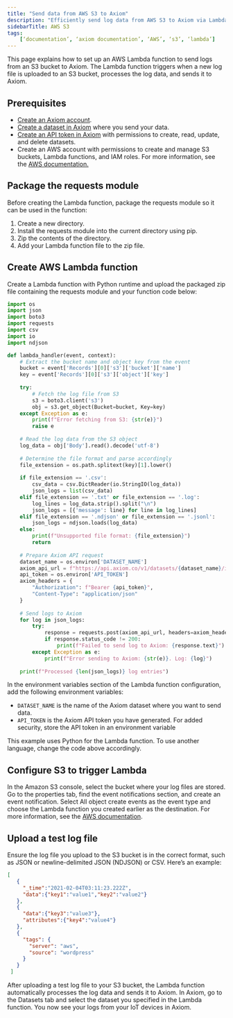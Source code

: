 ```yaml
---
title: "Send data from AWS S3 to Axiom"
description: "Efficiently send log data from AWS S3 to Axiom via Lambda function"
sidebarTitle: AWS S3
tags:
    [‘documentation’, ‘axiom documentation’, ‘AWS’, ‘s3’, ‘lambda’]
---
```


This page explains how to set up an AWS Lambda function to send logs from an S3 bucket to Axiom. The Lambda function triggers when a new log file is uploaded to an S3 bucket, processes the log data, and sends it to Axiom.

## Prerequisites

- [Create an Axiom account](https://app.axiom.co/).
- [Create a dataset in Axiom](/docs/reference/datasets) where you send your data.
- [Create an API token in Axiom](/docs/reference/tokens) with permissions to create, read, update, and delete datasets.
- Create an AWS account with permissions to create and manage S3 buckets, Lambda functions, and IAM roles. For more information, see the [AWS documentation.](https://docs.aws.amazon.com/lambda/latest/dg/with-s3-example.html)

## Package the requests module

Before creating the Lambda function, package the requests module so it can be used in the function:

1. Create a new directory.
2. Install the requests module into the current directory using pip.
3. Zip the contents of the directory.
4. Add your Lambda function file to the zip file.

## Create AWS Lambda function

Create a Lambda function with Python runtime and upload the packaged zip file containing the requests module and your function code below:

```py
import os
import json
import boto3
import requests
import csv
import io
import ndjson

def lambda_handler(event, context):
    # Extract the bucket name and object key from the event
    bucket = event['Records'][0]['s3']['bucket']['name']
    key = event['Records'][0]['s3']['object']['key']
    
    try:
        # Fetch the log file from S3
        s3 = boto3.client('s3')
        obj = s3.get_object(Bucket=bucket, Key=key)
    except Exception as e:
        print(f"Error fetching from S3: {str(e)}")
        raise e
    
    # Read the log data from the S3 object
    log_data = obj['Body'].read().decode('utf-8')
    
    # Determine the file format and parse accordingly
    file_extension = os.path.splitext(key)[1].lower()
    
    if file_extension == '.csv':
        csv_data = csv.DictReader(io.StringIO(log_data))
        json_logs = list(csv_data)
    elif file_extension == '.txt' or file_extension == '.log':
        log_lines = log_data.strip().split("\n")
        json_logs = [{'message': line} for line in log_lines]
    elif file_extension == '.ndjson' or file_extension == '.jsonl':
        json_logs = ndjson.loads(log_data)
    else:
        print(f"Unsupported file format: {file_extension}")
        return
    
    # Prepare Axiom API request
    dataset_name = os.environ['DATASET_NAME']
    axiom_api_url = f"https://api.axiom.co/v1/datasets/{dataset_name}/ingest"
    api_token = os.environ['API_TOKEN']
    axiom_headers = {
        "Authorization": f"Bearer {api_token}",
        "Content-Type": "application/json"
    }
    
    # Send logs to Axiom
    for log in json_logs:
        try:
            response = requests.post(axiom_api_url, headers=axiom_headers, json=log)
            if response.status_code != 200:
                print(f"Failed to send log to Axiom: {response.text}")
        except Exception as e:
            print(f"Error sending to Axiom: {str(e)}. Log: {log}")
    
    print(f"Processed {len(json_logs)} log entries")
```

In the environment variables section of the Lambda function configuration, add the following environment variables:

- `DATASET_NAME` is the name of the Axiom dataset where you want to send data.
- `API_TOKEN` is the Axiom API token you have generated. For added security, store the API token in an environment variable

<CallOut kind="info">
This example uses Python for the Lambda function. To use another language, change the code above accordingly.
</CallOut>

## Configure S3 to trigger Lambda

In the Amazon S3 console, select the bucket where your log files are stored. Go to the properties tab, find the event notifications section, and create an event notification. Select All object create events as the event type and choose the Lambda function you created earlier as the destination. For more information, see the [AWS documentation](https://docs.aws.amazon.com/lambda/latest/dg/with-s3-example.html).

## Upload a test log file

Ensure the log file you upload to the S3 bucket is in the correct format, such as JSON or newline-delimited JSON (NDJSON) or CSV. Here’s an example:

```json
[
   {
     "_time":"2021-02-04T03:11:23.222Z",
     "data":{"key1":"value1","key2":"value2"}
   },
   {
     "data":{"key3":"value3"},
     "attributes":{"key4":"value4"}
   },
   {
     "tags": {
       "server": "aws",
       "source": "wordpress"
     }
   }
 ]
```

After uploading a test log file to your S3 bucket, the Lambda function automatically processes the log data and sends it to Axiom. In Axiom, go to the Datasets tab and select the dataset you specified in the Lambda function. You now see your logs from your IoT devices in Axiom.